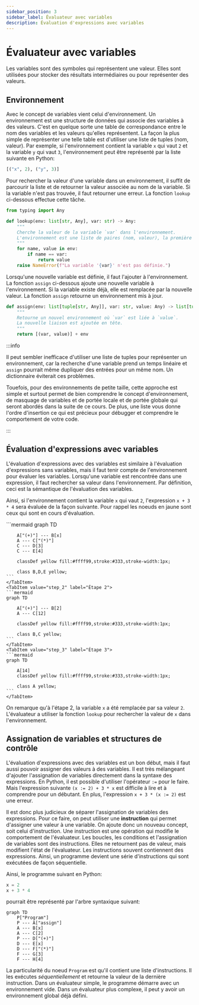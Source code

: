 ```yaml
---
sidebar_position: 3
sidebar_label: Évaluateur avec variables
description: Évaluation d'expressions avec variables
---
```


# Évaluateur avec variables

Les variables sont des symboles qui représentent une valeur. Elles sont
utilisées pour stocker des résultats intermédiaires ou pour représenter des
valeurs.

## Environnement
Avec le concept de variables vient celui d'environnement. Un environnement
est une structure de données qui associe des variables à des valeurs. C'est
en quelque sorte une table de correspondance entre le nom des variables et les
valeurs qu'elles représentent. La façon la plus simple de représenter une telle
table est d'utiliser une liste de tuples (nom, valeur). Par exemple, si
l'environnement contient la variable `x` qui vaut `2` et la variable `y` qui
vaut `3`, l'environnement peut être représenté par la liste suivante en Python:

```python
[("x", 2), ("y", 3)]
```

Pour rechercher la valeur d'une variable dans un environnement, il suffit de
parcourir la liste et de retourner la valeur associée au nom de la variable.
Si la variable n'est pas trouvée, il faut retourner une erreur. La fonction
`lookup` ci-dessous effectue cette tâche.

```python
from typing import Any

def lookup(env: list[str, Any], var: str) -> Any:
    """
    Cherche la valeur de la variable `var` dans l'environnement.
    L'environnement est une liste de paires (nom, valeur), la première occurrence l'emporte.
    """
    for name, value in env:
        if name == var:
            return value
    raise NameError(f"La variable '{var}' n'est pas définie.")
```

Lorsqu'une nouvelle variable est définie, il faut l'ajouter à
l'environnement. La fonction `assign` ci-dessous ajoute une nouvelle
variable à l'environnement. Si la variable existe déjà, elle est
remplacée par la nouvelle valeur. La fonction `assign` retourne un
environnement mis à jour.

```python
def assign(env: list[tuple[str, Any]], var: str, value: Any) -> list[tuple[str, Any]]:
    """
    Retourne un nouvel environnement où `var` est liée à `value`.
    La nouvelle liaison est ajoutée en tête.
    """
    return [(var, value)] + env
```

:::info

Il peut sembler inefficace d'utiliser une liste de tuples pour représenter un
environnement, car la recherche d'une variable prend un temps linéaire et
`assign` pourrait même dupliquer des entrées pour un même nom. Un dictionnaire
éviterait ces problèmes.

Touefois, pour des environnements de petite taille, cette approche est simple
et surtout permet de bien comprendre le concept d'environnement, de masquage de
variables et de portée locale et de portée globale qui seront abordés
dans la suite de ce cours. De plus, une liste vous donne l'ordre d'insertion
ce qui est précieux pour débugger et comprendre le comportement de votre code.

:::

## Évaluation d'expressions avec variables

L'évaluation d'expressions avec des variables est similaire à l'évaluation
d'expressions sans variables, mais il faut tenir compte de l'environnement pour
évaluer les variables. Lorsqu'une variable est rencontrée dans une expression,
il faut rechercher sa valeur dans l'environnement. Par définition, ceci est la
sémantique de l'évaluation des variables.

Ainsi, si l'environnement contient la variable `x` qui vaut `2`, l'expression
`x + 3 * 4` sera évaluée de la façon suivante. Pour rappel les noeuds en jaune
sont ceux qui sont en cours d'évaluation.

<Tabs>
    <TabItem value="step_1" label="Étape 1">
    ```mermaid
    graph TD
        
        A["(+)"] --- B[x]
        A --- C["(*)"]
        C --- D[3]
        C --- E[4]

        classDef yellow fill:#ffff99,stroke:#333,stroke-width:1px;

        class B,D,E yellow;
    ```
    </TabItem>
    <TabItem value="step_2" label="Étape 2">
    ```mermaid
    graph TD
        
        A["(+)"] --- B[2]
        A --- C[12]

        classDef yellow fill:#ffff99,stroke:#333,stroke-width:1px;

        class B,C yellow;
    ```
    </TabItem>
    <TabItem value="step_3" label="Étape 3">
    ```mermaid
    graph TD
        
        A[14]
        classDef yellow fill:#ffff99,stroke:#333,stroke-width:1px;

        class A yellow;
    ```
    </TabItem>
</Tabs>

On remarque qu'à l'étape 2, la variable `x` a été remplacée par sa valeur
`2`. L'évaluateur a utiliser la fonction `lookup` pour rechercher la valeur de
`x` dans l'environnement.

## Assignation de variables et structures de contrôle

L'évaluation d'expressions avec des variables est un bon début, mais il faut
aussi pouvoir assigner des valeurs à des variables. Il est très mélangeant
d'ajouter l'assignation de variables directement dans la syntaxe des
expressions. En Python, il est possible d'utiliser l'opérateur `:=` pour le
faire. Mais l'expression suivante  `(x := 2) + 3 * x` est
difficile à lire et à comprendre pour un débutant. En plus, l'expression `x + 3 * (x := 2)` est une erreur.

Il est donc plus judicieux de séparer l'assignation de variables des
expressions. Pour ce faire, on peut utiliser une **instruction** qui permet
d'assigner une valeur à une variable. On ajoute donc un nouveau concept, soit
celui d'instruction. Une instruction est une opération qui modifie le
comportement de l'évaluateur. Les boucles, les conditions et l'assignation de
variables sont des instructions. Elles ne retournent pas de valeur, mais
modifient l'état de l'évaluateur.  Les instructions souvent contiennent
des expressions. Ainsi, un programme devient une série d'instructions qui sont
exécutées de façon séquentielle.

Ainsi, le programme suivant en Python:

```python
x = 2
x + 3 * 4
```

pourrait être représenté par l'arbre syntaxique suivant:

```mermaid
graph TD
    P["Program"]
    P --- A["assign"]
    A --- B[x]
    A --- C[2]
    P --- D["(+)"]
    D --- E[x]
    D --- F["(*)"]
    F --- G[3]
    F --- H[4]
```

La particularité du noeud `Program` est qu'il contient une liste
d'instructions. Il les exécutes *séquentiellement* et retourne la valeur de la
dernière instruction. Dans un évaluateur simple, le programme démarre avec un 
environnement vide. Dans un évaluateur plus complexe, il peut y avoir un
environnement global déjà défini.